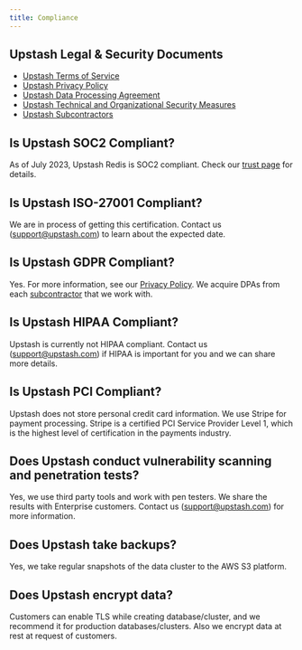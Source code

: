 ```yaml
---
title: Compliance
---
```


## Upstash Legal & Security Documents

- [Upstash Terms of Service](https://upstash.com/static/trust/terms.pdf)
- [Upstash Privacy Policy](https://upstash.com/static/trust/privacy.pdf)
- [Upstash Data Processing Agreement](https://upstash.com/static/trust/dpa.pdf)
- [Upstash Technical and Organizational Security Measures](https://upstash.com/static/trust/security-measures.pdf)
- [Upstash Subcontractors](https://upstash.com/static/trust/subprocessors.pdf)

## Is Upstash SOC2 Compliant?

As of July 2023, Upstash Redis is SOC2 compliant. Check our [trust page](https://trust.upstash.com/) for details.

## Is Upstash ISO-27001 Compliant?

We are in process of getting this certification. Contact us
([support@upstash.com](mailto:support@upstash.com)) to learn about the expected
date.

## Is Upstash GDPR Compliant?

Yes. For more information, see our
[Privacy Policy](https://upstash.com/static/trust/privacy.pdf). We acquire DPAs
from each [subcontractor](https://upstash.com/static/trust/subprocessors.pdf)
that we work with.

## Is Upstash HIPAA Compliant?

Upstash is currently not HIPAA compliant. Contact us
([support@upstash.com](mailto:support@upstash.com)) if HIPAA is important for
you and we can share more details.

## Is Upstash PCI Compliant?

Upstash does not store personal credit card information. We use Stripe for
payment processing. Stripe is a certified PCI Service Provider Level 1, which is
the highest level of certification in the payments industry.

## Does Upstash conduct vulnerability scanning and penetration tests?

Yes, we use third party tools and work with pen testers. We share the results
with Enterprise customers. Contact us
([support@upstash.com](mailto:support@upstash.com)) for more information.

## Does Upstash take backups?

Yes, we take regular snapshots of the data cluster to the AWS S3 platform.

## Does Upstash encrypt data?

Customers can enable TLS while creating database/cluster, and we recommend it
for production databases/clusters. Also we encrypt data at rest at request of
customers.
